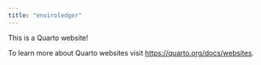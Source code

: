 ```yaml
---
title: "enviroledger"
---
```


This is a Quarto website!

To learn more about Quarto websites visit <https://quarto.org/docs/websites>.
